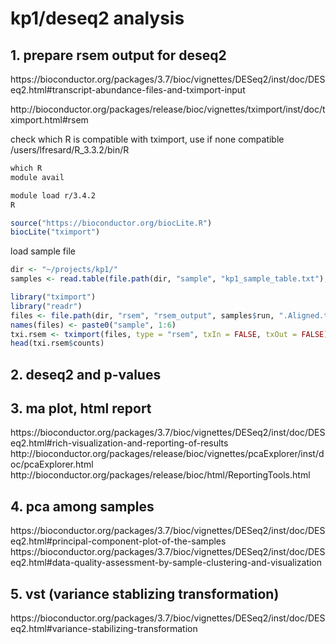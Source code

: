 
# kp1/deseq2 analysis

## 1. prepare rsem output for deseq2

https://bioconductor.org/packages/3.7/bioc/vignettes/DESeq2/inst/doc/DESeq2.html#transcript-abundance-files-and-tximport-input

http://bioconductor.org/packages/release/bioc/vignettes/tximport/inst/doc/tximport.html#rsem

check which R is compatible with tximport,
use if none compatible /users/lfresard/R_3.3.2/bin/R
```r
which R
module avail
```

```bash
module load r/3.4.2
R
```
```r
source("https://bioconductor.org/biocLite.R")
biocLite("tximport")
```

load sample file
```r
dir <- "~/projects/kp1/"
samples <- read.table(file.path(dir, "sample", "kp1_sample_table.txt"), header=TRUE)
```

```r
library("tximport")
library("readr")
files <- file.path(dir, "rsem", "rsem_output", samples$run, ".Aligned.toTranscriptome.genes.results")
names(files) <- paste0("sample", 1:6)
txi.rsem <- tximport(files, type = "rsem", txIn = FALSE, txOut = FALSE)
head(txi.rsem$counts)
```

## 2. deseq2 and p-values

## 3. ma plot, html report

https://bioconductor.org/packages/3.7/bioc/vignettes/DESeq2/inst/doc/DESeq2.html#rich-visualization-and-reporting-of-results
http://bioconductor.org/packages/release/bioc/vignettes/pcaExplorer/inst/doc/pcaExplorer.html
http://bioconductor.org/packages/release/bioc/html/ReportingTools.html

## 4. pca among samples

https://bioconductor.org/packages/3.7/bioc/vignettes/DESeq2/inst/doc/DESeq2.html#principal-component-plot-of-the-samples
https://bioconductor.org/packages/3.7/bioc/vignettes/DESeq2/inst/doc/DESeq2.html#data-quality-assessment-by-sample-clustering-and-visualization

## 5. vst (variance stablizing transformation)

https://bioconductor.org/packages/3.7/bioc/vignettes/DESeq2/inst/doc/DESeq2.html#variance-stabilizing-transformation

